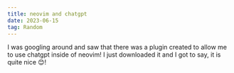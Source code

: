 ```yaml
---
title: neovim and chatgpt
date: 2023-06-15
tag: Random
---
```


I was googling around and saw that there was a plugin created to allow me to use chatgpt inside of neovim! 
I just downloaded it and I got to say, it is quite nice 😊! 

<InlineImage
  containerClassName="mx-0 lg:mx-0"
  className="aspect-w-6"
  alt="neovim and chatgpt together"
  src="https://res.cloudinary.com/dinypqsgl/image/upload/c_scale,e_vibrance:20,w_1313/v1686872150/blog/neovim_chatgpt_clutj4.png"
/>
